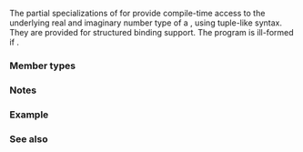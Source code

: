 {{cpp/title|tuple_element{{small|&lt;std::complex&gt;}}}}
{{cpp/numeric/complex/navbar}}
{{dcl begin}}
{{dcl header|complex}}
{{dcl|since=c++26|
template&lt; std::size_t I, class T &gt;
struct tuple_element&lt;I, std::complex&lt;T&gt;&gt;;
}}
{{dcl end}}

The partial specializations of {{ltt|cpp/utility/tuple_element|std::tuple_element}} for {{lc|std::complex}} provide compile-time access to the underlying real and imaginary number type of a {{tt|complex}}, using tuple-like syntax. They are provided for structured binding support. The program is ill-formed if {{c|1=I &gt;= 2}}.

===Member types===
{{dsc begin}}
{{dsc hitem|Member type|Definition}}
{{dsc|{{tt|type}}|{{tt|T}}}}
{{dsc end}}

===Notes===
{{feature test macro|__cpp_lib_tuple_like|std=C++26|value=202311L|Add tuple protocol to {{lc|std::complex}}}}

===Example===
{{example
|code=
#include &lt;complex&gt;
#include &lt;type_traits&gt;

static_assert([z = std::complex&lt;float&gt;()]
{
    using T = decltype(z);
    return
#if __cpp_lib_tuple_like &gt;= 202311L
        std::is_same_v&lt;std::tuple_element_t&lt;0, T&gt;, float&gt; &amp;&amp;
        std::is_same_v&lt;std::tuple_element_t&lt;1, T&gt;, float&gt; &amp;&amp;
#endif
        std::is_same_v&lt;T::value_type, float&gt;;
}());

int main() {}
}}

===See also===
{{dsc begin}}
{{dsc inc|cpp/language/dsc structured binding}}
{{dsc inc|cpp/utility/dsc tuple_element}}
{{dsc inc|cpp/numeric/complex/dsc tuple_size}}
{{dsc inc|cpp/numeric/complex/dsc get}}
{{dsc end}}

{{langlinks|es|ja|ru|zh}}